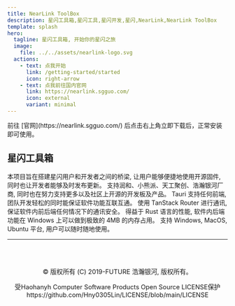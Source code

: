 ```yaml
---
title: NearLink ToolBox
description: 星闪工具箱,星闪工具,星闪开发,星闪,NearLink,NearLink ToolBox
template: splash
hero:
  tagline: 星闪工具箱, 开始你的星闪之旅
  image:
    file: ../../assets/nearlink-logo.svg
  actions:
    - text: 点我开始
      link: /getting-started/started
      icon: right-arrow
    - text: 点我前往国内官网
      link: https://nearlink.sgguo.com/
      icon: external
      variant: minimal
---
```



<Card title="如何使用?" icon="rocket">
  前往 [官网](https://nearlink.sgguo.com/) 后点击右上角立即下载后，正常安装即可使用。
</Card>

## 星闪工具箱

<CardGrid stagger>
	<Card title="团队嵌入式代表作" icon="rocket">
		本项目旨在搭建星闪用户和开发者之间的桥梁, 让用户能够便捷地使用开源固件, 同时也让开发者能够及时发布更新。
	</Card>
	<Card title="支持的开发板设备" icon="rocket">
		支持润和、小熊派、天工聚创、浩瀚银河厂商, 同时也在努力支持更多以及社区上开源的开发板及产品。
	</Card>
	<Card title="独立于前端" icon="rocket">
		Tauri 支持任何前端, 团队开发轻松的同时能保证软件功能互联互通。
	</Card>
	<Card title="安全的通讯" icon="rocket">
		使用 TanStack Router 进行通讯, 保证软件内前后端任何情况下的通讯安全。
	</Card>
	<Card title="性能开支少" icon="rocket">
		得益于 Rust 语言的性能, 软件内后端功能在 Windows 上可以做到极致的 4MB 的内存占用。
	</Card>
	<Card title="跨平台使用" icon="rocket">
		支持 Windows, MacOS, Ubuntu 平台, 用户可以随时随地使用。
	</Card>
</CardGrid>

---

<footer style="text-align: center; margin-top: 2rem; padding: 1rem; font-size: 0.9rem; color: var(--sl-color-gray-3);">
  <p>© 版权所有 (C) 2019-FUTURE 浩瀚银河, 版权所有。</p>
  <p>受Haohanyh Computer Software Products Open Source LICENSE保护 https://github.com/Hny0305Lin/LICENSE/blob/main/LICENSE</p>
</footer>
